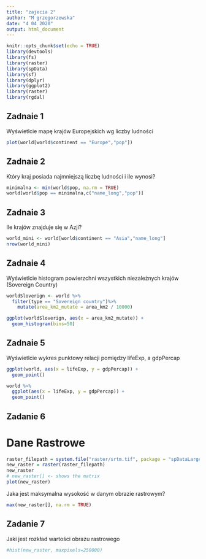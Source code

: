 ---
title: "zajecia 2"
author: "M grzegorzewska"
date: "4 04 2020"
output: html_document
---

```{r setup, include=FALSE}
knitr::opts_chunk$set(echo = TRUE)
library(devtools)
library(fs)
library(raster)
library(spData)
library(sf)
library(dplyr)
library(ggplot2)
library(raster)
library(rgdal)
```

## Zadnaie 1

Wyświetlcie mapę krajów Europejskich  wg liczby ludności

```{r zad 1}
plot(world[world$continent == "Europe","pop"])

```

## Zadnaie 2

Który kraj posiada najmniejszą liczbę ludności i ile wynosi?

```{r zad 2}
minimalna <- min(world$pop, na.rm = TRUE)
world[world$pop == minimalna,c("name_long","pop")]

```

## Zadnaie 3

Ile krajów znajduje się w Azji?

```{r zad 3}
world_mini <- world[world$continent == "Asia","name_long"]
nrow(world_mini)


```


## Zadnaie 4

Wyświetlcie histogram powierzchni wszystkich niezależnych krajów (Sovereign Country)

```{r zad 4}
worldSloverign <- world %>%
  filter(type == "Sovereign country")%>%
    mutate(area_km2_mutate = area_km2 / 10000)

ggplot(worldSloverign, aes(x = area_km2_mutate)) +
  geom_histogram(bins=50)

```


## Zadnaie 5

Wyświetlcie wykres punktowy relacji pomiędzy lifeExp, a gdpPercap

```{r zad 5}
ggplot(world, aes(x = lifeExp, y = gdpPercap)) +
  geom_point()
```

```{r}
world %>%
  ggplot(aes(x = lifeExp, y = gdpPercap)) +
  geom_point()
```

 

## Zadanie 6
# Dane Rastrowe
```{r}
raster_filepath = system.file("raster/srtm.tif", package = "spDataLarge")
new_raster = raster(raster_filepath)
new_raster
# new_raster[] <- shows the matrix
plot(new_raster)
```

 

Jaka jest maksymalna wysokość w danym obrazie rastrowym?
```{r}
max(new_raster[], na.rm = TRUE)
```

 

##  Zadanie 7
Jaki jest rozkład wartości obrazu rastrowego
```{r}
#hist(new_raster, maxpixels=250000)
```

